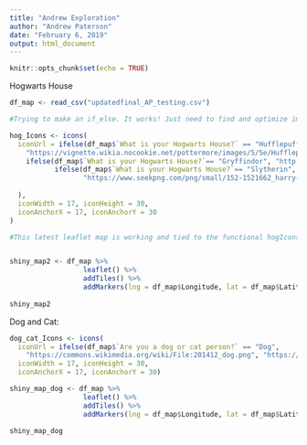 ```yaml
---
title: "Andrew Exploration"
author: "Andrew Paterson"
date: "February 6, 2019"
output: html_document
---
```


```r
knitr::opts_chunk$set(echo = TRUE)
```

Hogwarts House

```r

df_map <- read_csv("updatedfinal_AP_testing.csv") 

#Trying to make an if_else. It works! Just need to find and optimize images:

hog_Icons <- icons(
  iconUrl = ifelse(df_map$`What is your Hogwarts House?` == "Hufflepuff",
    "https://vignette.wikia.nocookie.net/pottermore/images/5/5e/Hufflepuff_crest.png/revision/latest/scale-to-width-down/180?cb=20111112232427",
    ifelse(df_map$`What is your Hogwarts House?`== "Gryffindor", "http://leafletjs.com/examples/custom-icons/leaf-red.png",
           ifelse(df_map$`What is your Hogwarts House?`== "Slytherin", "http://leafletjs.com/examples/custom-icons/leaf-green.png",
                  "https://www.seekpng.com/png/small/152-1521662_harry-potter-ravenclaw-crest-mens-crewneck-sweatshirt-harry.png"))
    
  ),
  iconWidth = 17, iconHeight = 30,
  iconAnchorX = 17, iconAnchorY = 30
)

```

```r

#This latest leaflet map is working and tied to the functional hogIcons object:


shiny_map2 <- df_map %>% 
                  leaflet() %>% 
                  addTiles() %>% 
                  addMarkers(lng = df_map$Longitude, lat = df_map$Latitude, icon = hog_Icons)
                              
shiny_map2

```

Dog and Cat:

```r

dog_cat_Icons <- icons(
  iconUrl = ifelse(df_map$`Are you a dog or cat person?` == "Dog",
    "https://commons.wikimedia.org/wiki/File:201412_dog.png", "https://purepng.com/public/uploads/large/purepng.com-catcatcatsanimalspetscute-cat-251520163946lt4hc.png"),
  iconWidth = 17, iconHeight = 30,
  iconAnchorX = 17, iconAnchorY = 30)

```

```r

shiny_map_dog <- df_map %>% 
                  leaflet() %>% 
                  addTiles() %>% 
                  addMarkers(lng = df_map$Longitude, lat = df_map$Latitude, icon = dog_cat_Icons)

shiny_map_dog

```


